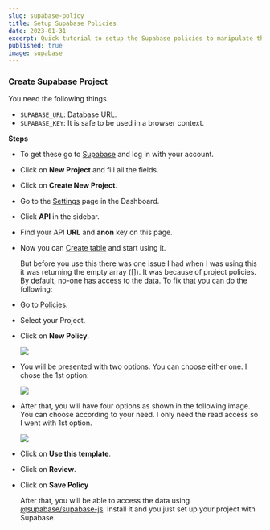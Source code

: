 ```yaml
---
slug: supabase-policy
title: Setup Supabase Policies
date: 2023-01-31
excerpt: Quick tutorial to setup the Supabase policies to manipulate the data.
published: true
image: supabase
---
```


### Create Supabase Project

You need the following things
  * `SUPABASE_URL`: Database URL.
  * `SUPABASE_KEY`: It is safe to be used in a browser context.

  **Steps**

  * To get these go to [Supabase](https://app.supabase.com/sign-in) and log in with your account.

  * Click on **New Project** and fill all the fields.

  * Click on **Create New Project**.

  * Go to the [Settings](https://app.supabase.com/project/_/settings/general) page in the Dashboard.

  * Click **API** in the sidebar.

  * Find your API **URL** and **anon** key on this page.

  * Now you can [Create table](https://app.supabase.com/project/_/editor) and start using it.

    But before you use this there was one issue I had when I was using this it was returning the empty array ([]). It was because of project policies. By default, no-one has access to the data. To fix that you can do the following:

  * Go to [Policies](https://app.supabase.com/project/_/auth/policies).

  * Select your Project.

  * Click on **New Policy**.

    ![](https://i.imgur.com/RsGd8oW.png)

  * You will be presented with two options. You can choose either one. I chose the 1st option:

    ![](https://i.imgur.com/QDAePUQ.png)

  * After that, you will have four options as shown in the following image. You can choose according to your need. I only need the read access so I went with 1st option.

    ![](https://i.imgur.com/h1hSivF.png)

  * Click on **Use this template**.

  * Click on **Review**.

  * Click on **Save Policy**

    After that, you will be able to access the data using [@supabase/supabase-js](https://www.npmjs.com/package/@supabase/supabase-js). Install it and you just set up your project with Supabase.
